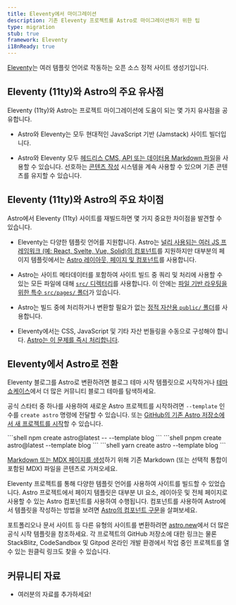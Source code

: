 ```yaml
---
title: Eleventy에서 마이그레이션
description: 기존 Eleventy 프로젝트를 Astro로 마이그레이션하기 위한 팁
type: migration
stub: true
framework: Eleventy
i18nReady: true
---
```



[Eleventy](https://11ty.dev)는 여러 템플릿 언어로 작동하는 오픈 소스 정적 사이트 생성기입니다.

## Eleventy (11ty)와 Astro의 주요 유사점

Eleventy (11ty)와 Astro는 프로젝트 마이그레이션에 도움이 되는 몇 가지 유사점을 공유합니다.

- Astro와 Eleventy는 모두 현대적인 JavaScript 기반 (Jamstack) 사이트 빌더입니다.

- Astro와 Eleventy 모두 [헤드리스 CMS, API 또는 데이터용 Markdown 파일](/ko/guides/data-fetching/)을 사용할 수 있습니다. 선호하는 [콘텐츠 작성](/ko/guides/content/) 시스템을 계속 사용할 수 있으며 기존 콘텐츠를 유지할 수 있습니다.

## Eleventy (11ty)와 Astro의 주요 차이점

Astro에서 Eleventy (11ty) 사이트를 재빌드하면 몇 가지 중요한 차이점을 발견할 수 있습니다.

- Eleventy는 다양한 템플릿 언어를 지원합니다. Astro는 [널리 사용되는 여러 JS 프레임워크 (예: React, Svelte, Vue, Solid)의 컴포넌트](/ko/core-concepts/framework-components/)를 지원하지만 대부분의 페이지 템플릿에서는 [Astro 레이아웃, 페이지 및 컴포넌트](/ko/core-concepts/astro-components/)를 사용합니다.

- Astro는 사이트 메타데이터를 포함하여 사이트 빌드 중 쿼리 및 처리에 사용할 수 있는 모든 파일에 대해 [`src/` 디렉터리](/ko/core-concepts/project-structure/#src)를 사용합니다. 이 안에는 [파일 기반 라우팅을 위한 특수 `src/pages/` 폴더](/ko/core-concepts/astro-pages/)가 있습니다.

- Astro는 빌드 중에 처리하거나 변환할 필요가 없는 [정적 자산용 `public/` 폴더](/ko/core-concepts/project-structure/#public)를 사용합니다.

- Eleventy에서는 CSS, JavaScript 및 기타 자산 번들링을 수동으로 구성해야 합니다. [Astro는 이 문제를 즉시 처리합니다](/ko/concepts/why-astro/#사용-용이성).

## Eleventy에서 Astro로 전환

Eleventy 블로그를 Astro로 변환하려면 블로그 테마 시작 템플릿으로 시작하거나 [테마 쇼케이스](https://astro.build/themes/)에서 더 많은 커뮤니티 블로그 테마를 탐색하세요.

공식 스타터 중 하나를 사용하여 새로운 Astro 프로젝트를 시작하려면 `--template` 인수를 `create astro` 명령에 전달할 수 있습니다. 또는 [GitHub의 기존 Astro 저장소에서 새 프로젝트를 시작](/ko/install/auto/#시작-템플릿)할 수 있습니다.

  <PackageManagerTabs>
    <Fragment slot="npm">
    ```shell
    npm create astro@latest -- --template blog
    ```
    </Fragment>
    <Fragment slot="pnpm">
    ```shell
    pnpm create astro@latest --template blog
    ```
    </Fragment>
    <Fragment slot="yarn">
    ```shell
    yarn create astro --template blog
    ```
    </Fragment>
  </PackageManagerTabs>

[Markdown 또는 MDX 페이지를 생성](/ko/guides/markdown-content/)하기 위해 기존 Markdown (또는 선택적 통합이 포함된 MDX) 파일을 콘텐츠로 가져오세요.

Eleventy 프로젝트를 통해 다양한 템플릿 언어를 사용하여 사이트를 빌드할 수 있었습니다. Astro 프로젝트에서 페이지 템플릿은 대부분 UI 요소, 레이아웃 및 전체 페이지로 사용할 수 있는 Astro 컴포넌트를 사용하여 수행됩니다. 컴포넌트를 사용하여 Astro에서 템플릿을 작성하는 방법을 보려면 [Astro의 컴포넌트 구문](/ko/core-concepts/astro-components/)을 살펴보세요.

포트폴리오나 문서 사이트 등 다른 유형의 사이트를 변환하려면 [astro.new](https://astro.new)에서 더 많은 공식 시작 템플릿을 참조하세요. 각 프로젝트의 GitHub 저장소에 대한 링크는 물론 StackBlitz, CodeSandbox 및 Gitpod 온라인 개발 환경에서 작업 중인 프로젝트를 열 수 있는 원클릭 링크도 찾을 수 있습니다.

## 커뮤니티 자료

- 여러분의 자료를 추가하세요!